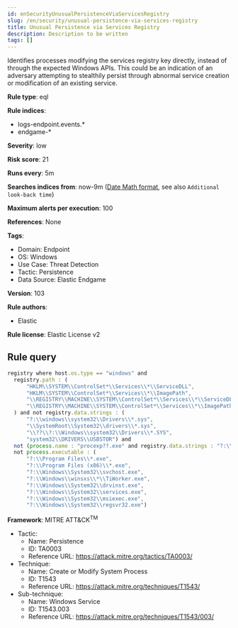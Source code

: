 ```yaml
---
id: enSecurityUnusualPersistenceViaServicesRegistry
slug: /en/security/unusual-persistence-via-services-registry
title: Unusual Persistence via Services Registry
description: Description to be written
tags: []
---
```


<div id="unusual-persistence-via-services-registry"></div>

Identifies processes modifying the services registry key directly, instead of through the expected Windows APIs. This could be an indication of an adversary attempting to stealthily persist through abnormal service creation or modification of an existing service.

**Rule type**: eql

**Rule indices**: 

* logs-endpoint.events.*
* endgame-*

**Severity**: low

**Risk score**: 21

**Runs every**: 5m

**Searches indices from**: now-9m ([Date Math format](((ref))/common-options.html#date-math), see also <DocLink id="enSecurityRulesUiCreate" section="set-the-rules-schedule">`Additional look-back time`</DocLink>)

**Maximum alerts per execution**: 100

**References**: None

**Tags**: 

* Domain: Endpoint
* OS: Windows
* Use Case: Threat Detection
* Tactic: Persistence
* Data Source: Elastic Endgame

**Version**: 103

**Rule authors**: 

* Elastic

**Rule license**: Elastic License v2

## Rule query

```js
registry where host.os.type == "windows" and
  registry.path : (
      "HKLM\\SYSTEM\\ControlSet*\\Services\\*\\ServiceDLL",
      "HKLM\\SYSTEM\\ControlSet*\\Services\\*\\ImagePath",
      "\\REGISTRY\\MACHINE\\SYSTEM\\ControlSet*\\Services\\*\\ServiceDLL",
      "\\REGISTRY\\MACHINE\\SYSTEM\\ControlSet*\\Services\\*\\ImagePath"
  ) and not registry.data.strings : (
      "?:\\windows\\system32\\Drivers\\*.sys",
      "\\SystemRoot\\System32\\drivers\\*.sys",
      "\\??\\?:\\Windows\\system32\\Drivers\\*.SYS",
      "system32\\DRIVERS\\USBSTOR") and
  not (process.name : "procexp??.exe" and registry.data.strings : "?:\\*\\procexp*.sys") and
  not process.executable : (
      "?:\\Program Files\\*.exe",
      "?:\\Program Files (x86)\\*.exe",
      "?:\\Windows\\System32\\svchost.exe",
      "?:\\Windows\\winsxs\\*\\TiWorker.exe",
      "?:\\Windows\\System32\\drvinst.exe",
      "?:\\Windows\\System32\\services.exe",
      "?:\\Windows\\System32\\msiexec.exe",
      "?:\\Windows\\System32\\regsvr32.exe")

```

**Framework**: MITRE ATT&CK<sup>TM</sup>

* Tactic:
    * Name: Persistence
    * ID: TA0003
    * Reference URL: https://attack.mitre.org/tactics/TA0003/
* Technique:
    * Name: Create or Modify System Process
    * ID: T1543
    * Reference URL: https://attack.mitre.org/techniques/T1543/
* Sub-technique:
    * Name: Windows Service
    * ID: T1543.003
    * Reference URL: https://attack.mitre.org/techniques/T1543/003/

